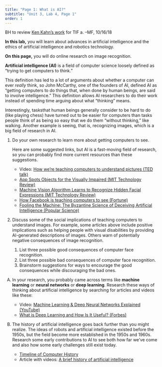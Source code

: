 ```yaml
---
title: "Page 1: What is AI?"
subtitle: "Unit 3, Lab 4, Page 1"
order: 1
---
```


::: todo
BH to review
<a href="https://docs.google.com/presentation/d/1QZMyeC0wa6xJ1KIFrQXgzCzO4qKKmb68clNM_nvHFPs/edit#slide=id.g33244856d9_0_10" target="_blank">Ken
Kahn's work</a> for TIF a. --MF, 10/16/18
:::

::: learn
**In this lab,** you will learn about advances in
artificial intelligence and the ethics of artificial intelligence and
robotics technology.

**On this page,** you will do online research on image
recognition.
:::

::: vocabFullWidth
**Artificial intelligence (AI)** is a field of computer
science loosely defined as "trying to get computers to think."
:::

This definition has led to a lot of arguments about whether a
computer can ever <em>really</em> think, so John McCarthy, one of the
founders of AI, defined AI as "getting computers to do things that, when
done by human beings, are said to involve intelligence." This definition
allows AI researchers to do their work instead of spending time arguing
about what "thinking" means.

Interestingly, tasksthat human beings generally consider to be hard
to do (like playing chess) have turned out to be easier for computers
than tasks people think of as being so easy that we do them "without
thinking," like walking. Another example is seeing, that is, recognizing
images, which is a big field of research in AI.

::: {#first .forYouToDo}
<ol>

<li>

Do your own research to learn more about getting computers to see.

::: endnote


Here are some suggested links, but AI is a fast-moving field of
research, so you can probably find more current resources than these
suggestions.

<ul>

<li>Video:
<a href="https://www.ted.com/talks/fei_fei_li_how_we_re_teaching_computers_to_understand_pictures?language=en#t-1061493" target="_blank" title="How we're teaching computers to understand pictures (TED talk)">How
we're teaching computers to understand pictures (TED talk)</a></li>

<li><a href="https://www.technologyreview.com/s/601098/app-spots-objects-for-the-visually-impaired/" target="_blank" title="App Spots Objects for the Visually Impaired (MIT Technology Review)">App
Spots Objects for the Visually Impaired (MIT Technology Review)</a></li>

<li><a href="https://www.technologyreview.com/s/543501/machine-vision-algorithm-learns-to-recognize-hidden-facial-expressions/" target="_blank" title="Machine Vision Algorithm Learns to Recognize Hidden Facial Expressions (MIT Technology Review)">Machine
Vision Algorithm Learns to Recognize Hidden Facial Expressions (MIT
Technology Review)</a></li>

<li><a href="http://fortune.com/2015/06/15/facebook-ai-moments/" target="_blank" title="How Facebook is teaching computers to see (Fortune)">How
Facebook is teaching computers to see (Fortune)</a></li>

<li><a href="http://www.popsci.com/byzantine-science-deceiving-artificial-intelligence" target="_blank" title="Fooling the Machine: The Byzantine Science of Deceiving Artificial Intelligence (Popular Science)">Fooling
the Machine: The Byzantine Science of Deceiving Artificial Intelligence
(Popular Science)</a></li>

</ul>


:::

</li>

<li>

Discuss some of the social implications of teaching computers to
understand images. For example, some articles above include positive
implications such as helping people with visual disabilities by
providing AI-generated descriptions of images. Others warn of
potentially negative consequences of image recognition.

<ol>

<li>List three possible good consequences of computer face
recognition.</li>

<li>List three possible bad consequences of computer face
recognition.</li>

<li>Brainstorm suggestions for ways to encourage the good consequences
while discouraging the bad ones.</li>

</ol>

</li>

</ol>
:::

::: takeItFurther
<ol type="A">

<li>

In your research, you probably came across terms like **machine
learning** or **neural networks** or **deep
learning**. Research these ways of thinking about artificial
intelligence by searching for articles and videos like these:

<ul>

<li>Video:
<a href="https://scratch.mit.edu/discuss/youtube/bHvf7Tagt18" target="_blank" title="Deep Neural Networks Explained (YouTube)">Machine
Learning & Deep Neural Networks Explained (YouTube)</a></li>

<li><a href="http://www.forbes.com/sites/kevinmurnane/2016/04/01/what-is-deep-learning-and-how-is-it-useful/#40cd3d5810f0" target="_blank" title="What is Deep Learning and How Is It Useful? (Forbes)">What
is Deep Learning and How Is It Useful? (Forbes)</a></li>

</ul>

</li>

<li>

The history of artificial intelligence goes back further than you might
realize. The ideas of robots and artificial intelligence existed before
the 1950s, but the field become more established in the 1950s and 1960s.
Research some early contributions to AI to see both how far we've come
and also how some early challenges still exist today.

<ul>

<li><a href="http://www.computerhistory.org/timeline/ai-robotics/" target="_blank" title="Timeline of Computer History">Timeline
of Computer History</a></li>

<li>Article with videos:
<a href="http://watson.latech.edu/book/intelligence/intelligenceOverview4.html" target="_blank" title="A brief history of artificial intelligence">A
brief history of artificial intelligence</a></li>

</ul>

</li>

</ol>
:::
